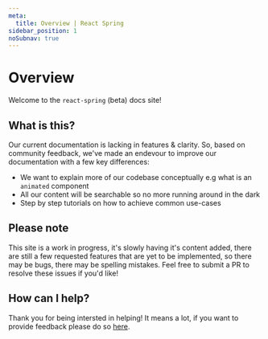 ```yaml
---
meta:
  title: Overview | React Spring
sidebar_position: 1
noSubnav: true
---
```


# Overview

Welcome to the `react-spring` (beta) docs site!


<NavigationGrid cols={2} tiles={NAV_TILES} />

## What is this?

Our current documentation is lacking in features & clarity. So, based on
community feedback, we've made an endevour to improve our documentation with a
few key differences:

- We want to explain more of our codebase conceptually e.g what is an `animated`
  component
- All our content will be searchable so no more running around in the dark
- Step by step tutorials on how to achieve common use-cases

## Please note

This site is a work in progress, it's slowly having it's content added, there
are still a few requested features that are yet to be implemented, so there may
be bugs, there may be spelling mistakes. Feel free to submit a PR to resolve
these issues if you'd like!

## How can I help?

Thank you for being intersted in helping! It means a lot, if you want to provide
feedback please do so <a href="https://github.com/pmndrs/react-spring/discussions">here</a>.
